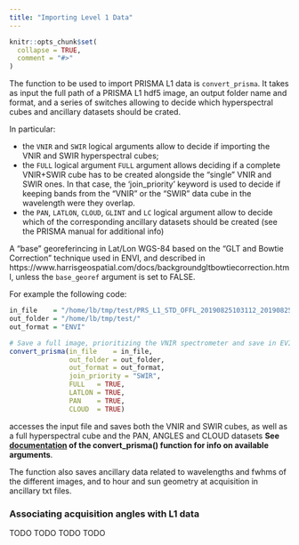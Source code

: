 ```yaml
---
title: "Importing Level 1 Data"
---
```


```r
knitr::opts_chunk$set(
  collapse = TRUE,
  comment = "#>"
)
```

The function to be used to import PRISMA L1 data is `convert_prisma`. 
It takes as input the full path of a PRISMA L1 hdf5 image, an output folder name and format, and a series of switches
allowing to decide which hyperspectral cubes and ancillary datasets should be crated.

In particular: 

 - the `VNIR` and `SWIR` logical arguments allow to decide if importing the VNIR and SWIR hyperspectral cubes; 
 - the `FULL` logical argument `FULL` argument allows deciding if a complete VNIR+SWIR cube has to be created
alongside the "single" VNIR and SWIR ones. In that case, the 'join_priority' 
keyword is used to decide if keeping bands from the "VNIR" or the "SWIR" data
cube in the wavelength were they overlap. 
 - the `PAN`, `LATLON`, `CLOUD`, `GLINT` and `LC` logical argument allow to decide which of the 
 corresponding ancillary datasets should be created (see the PRISMA manual for additional info)

A "base" georeferincing in Lat/Lon WGS-84 based on the "GLT and Bowtie Correction" technique used in ENVI, and
described in https://www.harrisgeospatial.com/docs/backgroundgltbowtiecorrection.html, unless the `base_georef`
argument is set to FALSE.

For example the following code:

```r
in_file    = "/home/lb/tmp/test/PRS_L1_STD_OFFL_20190825103112_20190825103117_0001.he5"
out_folder = "/home/lb/tmp/test/"
out_format = "ENVI"

# Save a full image, prioritizing the VNIR spectrometer and save in EVI format
convert_prisma(in_file    = in_file,
               out_folder = out_folder,
               out_format = out_format,
               join_priority = "SWIR",
               FULL   = TRUE,
               LATLON = TRUE,
               PAN    = TRUE,
               CLOUD  = TRUE)

```

accesses the input file and saves both the VNIR and SWIR cubes, as well as a full hyperspectral cube and the PAN, ANGLES and CLOUD datasets __See [documentation](reference/convert_prisma.html) of the convert_prisma() function for info on available arguments__. 

The function also saves ancillary data related to wavelengths and fwhms of the different images, and to hour and sun geometry at acquisition in ancillary txt files. 

### Associating acquisition angles with L1 data

TODO TODO TODO TODO
